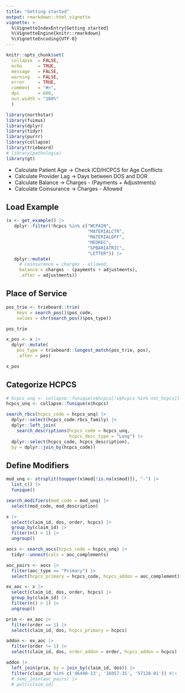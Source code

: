 ```yaml
---
title: "Getting started"
output: rmarkdown::html_vignette
vignette: >
  %\VignetteIndexEntry{Getting started}
  %\VignetteEngine{knitr::rmarkdown}
  %\VignetteEncoding{UTF-8}
---
```


```r
knitr::opts_chunk$set(
  collapse  = FALSE,
  echo      = TRUE,
  message   = FALSE, 
  warning   = FALSE,
  error     = TRUE,
  comment   = "#>",
  dpi       = 600, 
  out.width = "100%"
  )

library(northstar)
library(fuimus)
library(dplyr)
library(tidyr)
library(purrr)
library(collapse)
library(triebeard)
# library(pathologie)
library(gt)
```


   * Calculate Patient Age  -> Check ICD/HCPCS for Age Conflicts
   * Calculate Provider Lag -> Days between DOS and DOR
   * Calculate Balance      -> Charges - (Payments + Adjustments)
   * Calculate Coinsurance  -> Charges - Allowed



## Load Example

```r
(x <- get_example() |> 
   dplyr::filter(!hcpcs %in% c("WCPAIN", 
                               "MATERIALCTR", 
                               "MATERIALOFF", 
                               "MEDREC",
                               "SPBARIATRIC", 
                               "LETTER")) |> 
   dplyr::mutate(
     # coinsurance = charges - allowed,
     balance = charges - (payments + adjustments), 
     .after = adjustments))
```

## Place of Service

```r
pos_trie <- triebeard::trie(
    keys = search_pos()$pos_code,
    values = chr(search_pos()$pos_type))

pos_trie
```


```r
x_pos <- x |> 
  dplyr::mutate(
    pos_type = triebeard::longest_match(pos_trie, pos), 
    .after = pos)

x_pos
```


## Categorize HCPCS

```r
# hcpcs_unq <- collapse::funique(x$hcpcs[!x$hcpcs %in% not_hcpcs])
hcpcs_unq <- collapse::funique(x$hcpcs)

search_rbcs(hcpcs_code = hcpcs_unq) |> 
  dplyr::select(hcpcs_code:rbcs_family) |> 
  dplyr::left_join(
    search_descriptions(hcpcs_code = hcpcs_unq, 
                        hcpcs_desc_type = "Long") |> 
  dplyr::select(hcpcs_code, hcpcs_description),
  by = dplyr::join_by(hcpcs_code))
```

## Define Modifiers

```r
mod_unq <- strsplit(toupper(x$mod[!is.na(x$mod)]), "-") |> 
  list_c() |> 
  funique()

search_modifiers(mod_code = mod_unq) |> 
  select(mod_code, mod_description)
```



```r
x |> 
  select(claim_id, dos, order, hcpcs) |> 
  group_by(claim_id) |> 
  filter(n() > 1) |> 
  ungroup()
```

```r
aocs <- search_aocs(hcpcs_code = hcpcs_unq) |> 
  tidyr::unnest(cols = aoc_complements)

aoc_pairs <- aocs |> 
  filter(aoc_type == "Primary") |> 
  select(hcpcs_primary = hcpcs_code, hcpcs_addon = aoc_complement)

ex_aoc <- x |> 
  select(claim_id, dos, order, hcpcs) |> 
  group_by(claim_id) |> 
  filter(n() > 1) |> 
  ungroup()

prim <- ex_aoc |> 
  filter(order == 1) |> 
  select(claim_id, dos, hcpcs_primary = hcpcs)

addon <- ex_aoc |> 
  filter(order != 1) |> 
  select(claim_id, dos, order_addon = order, hcpcs_addon = hcpcs)

addon |> 
  left_join(prim, by = join_by(claim_id, dos)) |> 
  filter(claim_id %in% c('46440-13', '16057-35', '57128-01')) #|>
  # semi_join(aoc_pairs) |> 
  # pull(claim_id)
```




